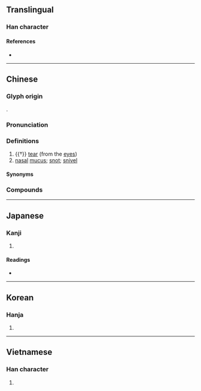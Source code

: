 {{also|洟}}
{{character info/new}}
==Translingual==

===Han character===
{{Han char|rn=85|rad=水|as=07|sn=10|four=38127|canj=ECNH|ids=⿰氵弟}}

====References====
* {{Han ref|kx=0627.040|dkj=17543|dj=1029.080|hdz=31633.050|uh=6D95|ud=28053|bh=AEF7|bd=44791}}

----

==Chinese==
{{zh-forms}}

===Glyph origin===
{{Han etym}}
{{Han compound|水|alt1=氵|弟|ls=psc|c1=s|c2=p}}.

===Pronunciation===
{{zh-pron
|m=tì
|c=tai3
|mn=ml:thè
|mc=y
|oc=y
|cat=n
}}

===Definitions===
{{zh-hanzi}}

# {{†}} [[tear]] (from the [[eye]]s)
# [[nasal]] [[mucus]]; [[snot]]; [[snivel]]

====Synonyms====
{{zh-dial|眼淚}}
{{zh-dial|鼻涕}}

===Compounds===
{{zh-der|出涕|含涕|垂涕|屑涕|感涕|感激流涕|感激涕泗|感激涕零|慟哭流涕|拾人涕唾|排愁破涕|掩涕|攬涕|泣涕|洵涕|流涕|涕泗|涕泗交下|涕泗交流|涕泗交頤|涕泗橫流|涕泗滂沱|涕泗縱橫|涕泣|涕洟|涕淚|涕淚交下|涕淚交加|涕淚交垂|涕淚交流|涕淚交集|涕淚交零|涕淚俱下|涕淚縱橫|涕筆俱下|涕零|滴滴涕|牛山下涕|痛哭流涕|破涕為笑|隕涕|鼻涕}}

----

==Japanese==

===Kanji===
{{ja-kanji|grade=|rs=水07}}

# {{defn|lang=ja|sort=水07}}

====Readings====
* {{ja-readings
|goon=たい
|kanon=てい
|kun=なみだ, な-く, はなしる}}

----

==Korean==

===Hanja===
{{ko-hanja|hangeul=체|eumhun=|rv=che|mr=ch'e|y=chey}}

# {{defn|lang=ko|sort=水07}}

----

==Vietnamese==

===Han character===
{{vi-readings|rs=水07|hanviet=[[thế]], [[thía]]}}

# {{defn|lang=vi|sort=水07}}

{{cln|vi|Han tu}}